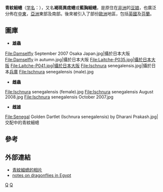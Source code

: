 {{Speciesbox
| taxon = Ischnura senegalensis
| status = LC
| status_system = IUCN3.1
| status_ref = <ref name="IUCN">{{IUCN2009.2 |assessors=V. Clausnitzer |year=2006 |id=59897 |title=Ischnura senegalensis |downloaded=April 18, 2010}}</ref>
| image = Ischnura senegalensis(Male , Japan , 2018.09.02).jpg
| image_caption = 雄蟲，攝於[[日本|日本]][[広島|広島]]
| image2 = Ischnura senegalensis female.jpg
| image2_caption = 雌蟲，攝於日本[[大阪市|大阪]]
| binomial_authority = ([[Jules_Pièrre_Rambur|Rambur]], 1842)<ref>{{TaiBNET| zh= 青紋細蟌 | id= 348233   | binomial=Ischnura senegalensis | authority=(Rambur, 1842) | var= | accessdate=2013-01-24}}</ref>
| synonyms = 
* ''Ischnura brevispina'' <br><small>（de Selys, 1876）<br></small>
* ''Ischnura nainitalensis'' <br><small>（Sahni, 1965）<br></small>
}}

'''青紋細蟌'''（[[学名|学名]]：{{lang|la|''Ischnura senegalensis''}}），又名'''褐斑異痣蟌'''或'''藍胸細蟌'''，是原住在[[非洲|非洲]]的[[豆娘|豆娘]]，也廣泛分佈在[[中東|中東]]，[[亞洲|亞洲]]東部及南部。後來被引入了部份[[歐洲|歐洲]]地區，包括[[英國|英國]]及[[芬蘭|芬蘭]]。

==圖庫==
* '''雄蟲'''
<gallery>
File:Damselfly September 2007 Osaka Japan.jpg|攝於日本大阪
File:Damselfly in autumn.jpg|攝於日本大阪
File:Laitche-P035.jpg|攝於日本大阪
File:Laitche-P041.jpg|攝於日本大阪
File:Ischnura senegalensis.jpg|攝於日本[[兵庫|兵庫]]
File:Ischnura senegalensis (male).jpg
</gallery>

* '''雌蟲'''
<gallery>
File:Ischnura senegalensis (female).jpg
File:Ischnura senegalensis August 2008.jpg
File:Ischnura senegalensis October 2007.jpg
</gallery>

* '''雌雄'''
<gallery>
File:Senegal Golden Dartlet (Ischnura senegalensis) by Dharani Prakash.jpg|交配中的青紋細蟌
</gallery>

==參考==
{{reflist}}

==外部連結==
* [https://web.archive.org/web/20051124071654/http://www.asia-dragonfly.net/picSearchSpecies.php?Species=68 青紋細蟌的相片]
* [http://www.libellen.org/epallage/pubs/egypt.html notes on dragonflies in Egypt]

{{taxonbar}}
[[Category:異痣蟌屬|Q]]
[[Category:1842年描述的昆虫|Q]]